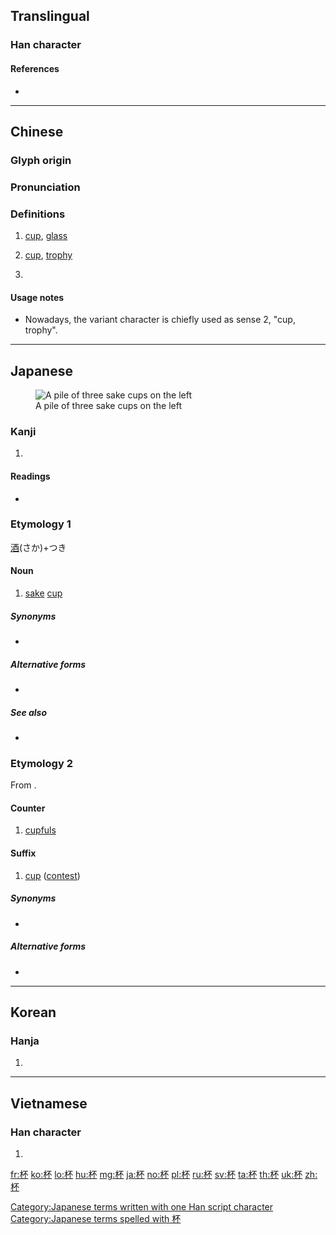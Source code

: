 {{also|盃}}
==Translingual==
{{stroke order|strokes=8}}

===Han character===
{{Han char|rn=75|rad=木|as=04|sn=8|four=41990|canj=DMF|ids=⿰木不}}

====References====
* {{Han ref|kx=0513.090|dkj=14497|dj=0899.060|hdz=21166.020|uh=676F|ud=26479|bh=AA4D|bd=43597}}

----

==Chinese==
{{zh-forms|alt=盃*}}

===Glyph origin===
{{Han etym}}

===Pronunciation===
{{zh-pron
|m=bēi
|ma=y
|c=bui1
|h=pfs=pî
|mn=poe
|w=1pe
|mc=y
|oc=y
|cat=n,cl
}}

===Definitions===
{{zh-hanzi}}

# [[cup]], [[glass]]
#: {{zh-x|杯子{zi}|cup, glass}}
# [[cup]], [[trophy]]
#: {{zh-x|世界杯|world cup}}
# {{n-g|Classifier for [[cup]]s/[[glass]]es of drinks.}}
#: {{zh-x|一 杯 茶|a cup of tea}}
#: {{zh-x|還 想 喝 一 杯 嗎？|Would you like another '''drink'''?}}

====Usage notes====
* Nowadays, the variant character {{l|zh|盃}} is chiefly used as sense 2, "cup, trophy".

{{zh-cat|Beginning}}

----

==Japanese==
{{wikipedia|lang=ja|盃}}
[[Image:Otoso.jpg|thumb|A pile of three sake cups on the left]]

===Kanji===
{{ja-kanji|grade=c|rs=木04}}

# {{defn|lang=ja|sort=木04}}

====Readings====
* {{ja-readings|goon=[[へ]] (he) {{non-joyo-reading}}|kanon=[[はい]] (hai)|kun=[[さかずき]] (sakazuki)}}

===Etymology 1===
[[酒]](さか)+つき

====Noun====
{{ja-noun|さかずき}}

# [[sake]] [[cup]]

=====Synonyms=====
* {{ja-r|カップ}}

=====Alternative forms=====
* {{ja-r|盃|さかずき}}

=====See also=====
* {{ja-r|お猪口|おちょこ}}

===Etymology 2===
From {{etyl|zhx|ja}}.

====Counter====
{{ja-pos|はい|counter}}

# [[cupful]]s

====Suffix====
{{ja-pos|はい|suffix}}

# {{lb|ja|games|sort=はい}} [[cup]] ([[contest]])

=====Synonyms=====
* {{ja-r|カップ}}

=====Alternative forms=====
* {{ja-r|盃|はい}}

[[Category:Japanese terms written with one Han script character]]
[[Category:Japanese terms spelled with 杯]]

----

==Korean==

===Hanja===
{{ko-hanja|hangeul=[[배]]|eumhun=|mr=pae|y=pay}}

# {{defn|lang=ko|sort=木04}}

----

==Vietnamese==

===Han character===
{{vi-hantu|[[bôi]]|rs=木04}}

# {{defn|lang=vi|sort=木04}}

[[fr:杯]]
[[ko:杯]]
[[lo:杯]]
[[hu:杯]]
[[mg:杯]]
[[ja:杯]]
[[no:杯]]
[[pl:杯]]
[[ru:杯]]
[[sv:杯]]
[[ta:杯]]
[[th:杯]]
[[uk:杯]]
[[zh:杯]]